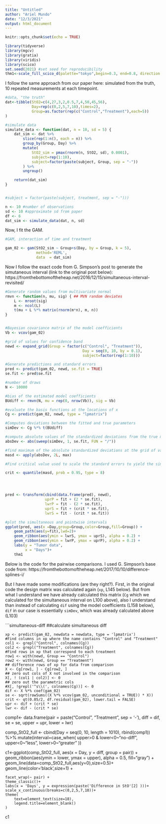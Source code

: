```yaml
---
title: "Untitled"
author: "Ariel Mundo"
date: "12/3/2021"
output: html_document
---
```


```r
knitr::opts_chunk$set(echo = TRUE)
```

```r
library(tidyverse)
library(mgcv)
library(gratia)
library(viridis)
library(scico)
set.seed(2021) #set seed for reproducibility
thm1<-scale_fill_scico_d(palette="tokyo",begin=0.3, end=0.8, direction = -1, aesthetics = c("colour","fill"))

```

I follow the same approach from our paper here: simulated from the truth, 10 repeated measurements at each timepoint.

```r
#data, "the truth"
dat<-tibble(StO2=c(4,27,3,2,0.5,7,4,50,45,56),
            Day=rep(c(0,2,5,7,10),times=2),
            Group=as.factor(rep(c("Control","Treatment"),each=5))
)

#simulate data
simulate_data <- function(dat, n = 10, sd = 5) {
    dat_sim <- dat %>%
        slice(rep(1:n(), each = n)) %>%
        group_by(Group, Day) %>%
        mutate(
            StO2_sim = pmax(rnorm(n, StO2, sd), 0.0001),
            subject=rep(1:10),
            subject=factor(paste(subject, Group, sep = "-"))
        ) %>%
        ungroup()

    return(dat_sim)
}


#subject = factor(paste(subject, treatment, sep = "-")))

n <- 10 #number of observations
sd <- 10 #approximate sd from paper
df <- 6
dat_sim <- simulate_data(dat, n, sd)

```

Now, I fit the GAM.

```r
#GAM, interaction of time and treatment

gam_02 <- gam(StO2_sim ~ Group+s(Day, by = Group, k = 5),
              method='REML',
              data  = dat_sim)
```



Now I follow the exact code from G. Simpson's post to generate the simutaneous interval (link to the original post below):
https://fromthebottomoftheheap.net/2016/12/15/simultaneous-interval-revisited/

```r
#Generate random values from multivariate normal
rmvn <- function(n, mu, sig) { ## MVN random deviates
    L <- mroot(sig)
    m <- ncol(L)
    t(mu + L %*% matrix(rnorm(m*n), m, n))
}


#Bayesian covariance matrix of the model coefficients
Vb <- vcov(gam_02)

#grid of values for confidence band
newd <- expand_grid(Group = factor(c("Control", "Treatment")),
                                   Day = seq(0, 10, by = 0.1),
                                   subject=factor(rep(1:10)))

#Generate predictions and standard errors
pred <- predict(gam_02, newd, se.fit = TRUE)
se.fit <- pred$se.fit

#number of draws
N <- 10000

#bias of the estimated model coefficients
BUdiff <- rmvn(N, mu = rep(0, nrow(Vb)), sig = Vb)

#evaluate the basis functions at the locations of x
Cg <- predict(gam_02, newd, type = "lpmatrix")

#Computes deviations between the fitted and true parameters
simDev <- Cg %*% t(BUdiff)

#compute absolute values of the standardized deviations from the true model
absDev <- abs(sweep(simDev, 1, se.fit, FUN = "/"))

#find maximum of the absolute standardized deviations at the grid of values of x for each simulation
masd <- apply(absDev, 2L, max)

#Find critical value used to scale the standard errors to yield the simultaneous interval

crit <- quantile(masd, prob = 0.95, type = 8)




pred <- transform(cbind(data.frame(pred), newd),
                  uprP = fit + (2 * se.fit),
                  lwrP = fit - (2 * se.fit),
                  uprS = fit + (crit * se.fit),
                  lwrS = fit - (crit * se.fit))

#plot the simultaneous and pointwise intervals
ggplot(pred, aes(x =Day,group=Group,color=Group,fill=Group)) +
    geom_path(aes(y=fit),lwd=2)+
    geom_ribbon(aes(ymin = lwrS, ymax = uprS), alpha = 0.2) +
    geom_ribbon(aes(ymin = lwrP, ymax = uprP), alpha = 0.2) +
    labs(y = "Tumor data",
         x = "Days")+
    thm1

```



Below is the code for the pairwise comparisons. I used G. Simpson's base code from:
https://fromthebottomoftheheap.net/2017/10/10/difference-splines-i/

But I have made some modifications (are they right?). First, in the original code the design matrix was calculated again (`xp`, L145 below). But from what I understand we have already calculated this matrix (`Cg` which we calculated for the simultaneous interval on L100 above), also I understand than instead of calculating `dif` using the model coefficients (L158 below), `dif` in our case is essentially `simDev`, which was already calculated above (L103)


```simultaneous-diff
##calculate simultaneous diff

    xp <- predict(gam_02, newdata = newdata, type = 'lpmatrix')
    #Find columns in xp where the name contains "Control" and "Treatment"
    col1 <- grepl("Control", colnames(Cg))
    col2 <- grepl("Treatment", colnames(Cg))
    #Find rows in xp that correspond to each treatment
    row1 <- with(newd, Group == "Control")
    row2 <- with(newd, Group == "Treatment")
    ## difference rows of xp for data from comparison
    X <- Cg[row1, ] - Cg[row2, ]
    ## zero out cols of X not involved in the comparison
    X[, ! (col1 | col2)] <- 0
    ## zero out the parametric cols
    #X[, !grepl('^s\\(', colnames(Cg))] <- 0
    dif <- X %*% coef(gam_02)
    se <- sqrt(rowSums((X %*% vcov(gam_02, unconditional = TRUE)) * X))
    crit <- qt(0.05/2, df.residual(gam_02), lower.tail = FALSE)
    upr <- dif + (crit * se)
    lwr <- dif - (crit * se)
   comp1<- data.frame(pair = paste("Control", "Treatment", sep = '-'),
               diff = dif,
               se = se,
               upper = upr,
               lower = lwr)




comp_StO2_full <- cbind(Day = seq(0, 10, length = 1010),
                        rbind(comp1)) %>%
    mutate(interval=case_when(
        upper>0 & lower<0~"no-diff",
        upper<0~"less",
        lower>0~"greater"
    ))




c1<-ggplot(comp_StO2_full, aes(x = Day, y = diff, group = pair)) +
    geom_ribbon(aes(ymin = lower, ymax = upper),
                alpha = 0.5,
                fill="gray") +
    geom_line(data=comp_StO2_full,aes(y=0),size=0.5)+
    geom_line(color='black',size=1) +

    facet_wrap(~ pair) +
    theme_classic()+
    labs(x = 'Days', y = expression(paste('Difference in StO'[2] )))+
    scale_x_continuous(breaks=c(0,2,5,7,10))+
    theme(
        text=element_text(size=18),
        legend.title=element_blank()
    )
c1
